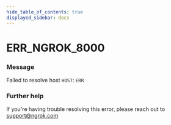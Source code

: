 ```yaml
---
hide_table_of_contents: true
displayed_sidebar: docs
---
```



# ERR_NGROK_8000

### Message
Failed to resolve host `HOST`: `ERR`

<ErrorDetails error='err_ngrok_8000' />


### Further help
If you're having trouble resolving this error, please reach out to [support@ngrok.com](mailto:support@ngrok.com?subject=Help%20with%20ERR_NGROK_8000)

